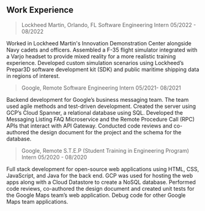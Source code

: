 ## Work Experience

> Lockheed Martin, Orlando, FL Software Engineering Intern 05/2022 - 08/2022

Worked in Lockheed Martin's Innovation Demonstration Center alongside Navy cadets and officers. Assembled a F-35
flight simulator integrated with a Varjo headset to provide mixed reality for a more realistic training experience.
Developed custom simulation scenarios using Lockheed’s Prepar3D software development kit (SDK) and public maritime
shipping data in regions of interest.

> Google, Remote Software Engineering Intern 05/2021- 08/2021

Backend development for Google’s business messaging team. The team used agile methods and test-driven development.
Created the server using GCP’s Cloud Spanner, a relational database using SQL. Developed the Messaging Listing FAQ
Microservice and the Remote Procedure Call (RPC) APIs that interact with API Gateway. Conducted code reviews and
co-authored the design document for the project and the schema for the database.

> Google, Remote S.T.E.P (Student Training in Engineering Program) Intern 05/2020 - 08/2020

Full stack development for open-source web applications using HTML, CSS, JavaScript, and Java for the back end.
GCP was used for hosting the web apps along with a Cloud Datastore to create a NoSQL database. Performed code
reviews, co-authored the design document and created unit tests for the Google Maps team’s web application.
Debug code for other Google Maps team applications.
